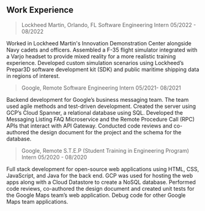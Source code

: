 ## Work Experience

> Lockheed Martin, Orlando, FL Software Engineering Intern 05/2022 - 08/2022

Worked in Lockheed Martin's Innovation Demonstration Center alongside Navy cadets and officers. Assembled a F-35
flight simulator integrated with a Varjo headset to provide mixed reality for a more realistic training experience.
Developed custom simulation scenarios using Lockheed’s Prepar3D software development kit (SDK) and public maritime
shipping data in regions of interest.

> Google, Remote Software Engineering Intern 05/2021- 08/2021

Backend development for Google’s business messaging team. The team used agile methods and test-driven development.
Created the server using GCP’s Cloud Spanner, a relational database using SQL. Developed the Messaging Listing FAQ
Microservice and the Remote Procedure Call (RPC) APIs that interact with API Gateway. Conducted code reviews and
co-authored the design document for the project and the schema for the database.

> Google, Remote S.T.E.P (Student Training in Engineering Program) Intern 05/2020 - 08/2020

Full stack development for open-source web applications using HTML, CSS, JavaScript, and Java for the back end.
GCP was used for hosting the web apps along with a Cloud Datastore to create a NoSQL database. Performed code
reviews, co-authored the design document and created unit tests for the Google Maps team’s web application.
Debug code for other Google Maps team applications.
